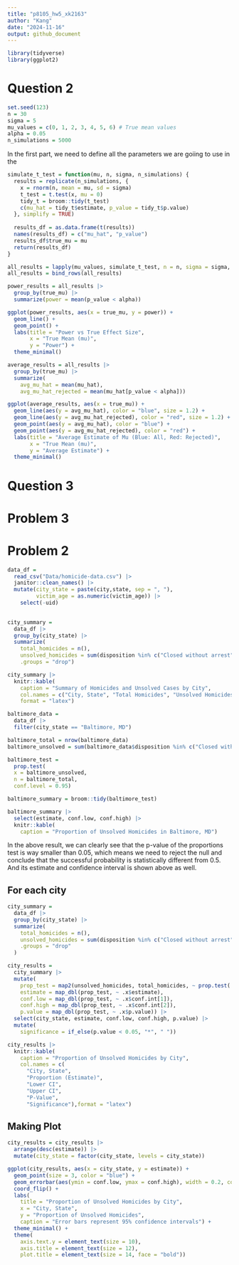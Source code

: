 ```yaml
---
title: "p8105_hw5_xk2163"
author: "Kang"
date: "2024-11-16"
output: github_document
---
```


```r
library(tidyverse)
library(ggplot2)
```

# Question 2

```r
set.seed(123)
n = 30         
sigma = 5       
mu_values = c(0, 1, 2, 3, 4, 5, 6) # True mean values
alpha = 0.05    
n_simulations = 5000
```

In the first part, we need to define all the parameters we are goiing to use in the 

```r

simulate_t_test = function(mu, n, sigma, n_simulations) {
  results = replicate(n_simulations, {
    x = rnorm(n, mean = mu, sd = sigma)
    t_test = t.test(x, mu = 0)
    tidy_t = broom::tidy(t_test)
    c(mu_hat = tidy_t$estimate, p_value = tidy_t$p.value)
  }, simplify = TRUE)
  
  results_df = as.data.frame(t(results))
  names(results_df) = c("mu_hat", "p_value")
  results_df$true_mu = mu
  return(results_df)
}

all_results = lapply(mu_values, simulate_t_test, n = n, sigma = sigma, n_simulations = n_simulations)
all_results = bind_rows(all_results)

```

```r
power_results = all_results |>
  group_by(true_mu) |>
  summarize(power = mean(p_value < alpha))

ggplot(power_results, aes(x = true_mu, y = power)) +
  geom_line() +
  geom_point() +
  labs(title = "Power vs True Effect Size",
       x = "True Mean (mu)",
       y = "Power") +
  theme_minimal()
```


```r
average_results = all_results |>
  group_by(true_mu) |>
  summarize(
    avg_mu_hat = mean(mu_hat),
    avg_mu_hat_rejected = mean(mu_hat[p_value < alpha]))

ggplot(average_results, aes(x = true_mu)) +
  geom_line(aes(y = avg_mu_hat), color = "blue", size = 1.2) +
  geom_line(aes(y = avg_mu_hat_rejected), color = "red", size = 1.2) +
  geom_point(aes(y = avg_mu_hat), color = "blue") +
  geom_point(aes(y = avg_mu_hat_rejected), color = "red") +
  labs(title = "Average Estimate of Mu (Blue: All, Red: Rejected)",
       x = "True Mean (mu)",
       y = "Average Estimate") +
  theme_minimal()

```

# Question 3

# Problem 3

# Problem 2

```r
data_df = 
  read_csv("Data/homicide-data.csv") |> 
  janitor::clean_names() |> 
  mutate(city_state = paste(city,state, sep = ", "),
         victim_age = as.numeric(victim_age)) |> 
    select(-uid)
  
```


```r
city_summary =
  data_df |> 
  group_by(city_state) |> 
  summarize(
    total_homicides = n(),
    unsolved_homicides = sum(disposition %in% c("Closed without arrest", "Open/No arrest")),
    .groups = "drop")

city_summary |> 
  knitr::kable(
    caption = "Summary of Homicides and Unsolved Cases by City",
    col.names = c("City, State", "Total Homicides", "Unsolved Homicides"),
    format = "latex")
```

```r
baltimore_data =
  data_df |> 
  filter(city_state == "Baltimore, MD")

baltimore_total = nrow(baltimore_data)
baltimore_unsolved = sum(baltimore_data$disposition %in% c("Closed without arrest", "Open/No arrest"))

baltimore_test =
  prop.test(
  x = baltimore_unsolved,
  n = baltimore_total,
  conf.level = 0.95)

baltimore_summary = broom::tidy(baltimore_test)

baltimore_summary |> 
  select(estimate, conf.low, conf.high) |> 
  knitr::kable(
    caption = "Proportion of Unsolved Homicides in Baltimore, MD")
```

In the above result, we can clearly see that the p-value of the proportions test is way smaller than 0.05, which means we need to reject the null and conclude that the successful probability is statistically different from 0.5. And its estimate and confidence interval is shown above as well.

## For each city

```r
city_summary = 
  data_df |>
  group_by(city_state) |>
  summarize(
    total_homicides = n(),
    unsolved_homicides = sum(disposition %in% c("Closed without arrest", "Open/No arrest")),
    .groups = "drop"
  )

city_results =
  city_summary |>
  mutate(
    prop_test = map2(unsolved_homicides, total_homicides, ~ prop.test(.x, .y)),
    estimate = map_dbl(prop_test, ~ .x$estimate),
    conf.low = map_dbl(prop_test, ~ .x$conf.int[1]),
    conf.high = map_dbl(prop_test, ~ .x$conf.int[2]),
    p.value = map_dbl(prop_test, ~ .x$p.value)) |>
  select(city_state, estimate, conf.low, conf.high, p.value) |>
  mutate(
    significance = if_else(p.value < 0.05, "*", " "))

city_results |>
  knitr::kable(
    caption = "Proportion of Unsolved Homicides by City",
    col.names = c(
      "City, State", 
      "Proportion (Estimate)", 
      "Lower CI", 
      "Upper CI", 
      "P-Value", 
      "Significance"),format = "latex")
```

## Making Plot

```r
city_results = city_results |>
  arrange(desc(estimate)) |>
  mutate(city_state = factor(city_state, levels = city_state))

ggplot(city_results, aes(x = city_state, y = estimate)) +
  geom_point(size = 3, color = "blue") +
  geom_errorbar(aes(ymin = conf.low, ymax = conf.high), width = 0.2, color = "darkgray") +
  coord_flip() + 
  labs(
    title = "Proportion of Unsolved Homicides by City",
    x = "City, State",
    y = "Proportion of Unsolved Homicides",
    caption = "Error bars represent 95% confidence intervals") +
  theme_minimal() +
  theme(
    axis.text.y = element_text(size = 10),
    axis.title = element_text(size = 12),
    plot.title = element_text(size = 14, face = "bold"))

```

